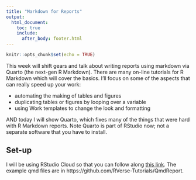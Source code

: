 ```yaml
---
title: "Markdown for Reports"
output:
  html_document:
    toc: true
    include:
      after_body: footer.html
---
```


```r
knitr::opts_chunk$set(echo = TRUE)
```

This week will shift gears and talk about writing reports using markdown via Quarto (the next-gen R Markdown). There are many on-line tutorials for R Markdown which will cover the basics. I'll focus on some of the aspects that can really speed up your work: 

* automating the making of tables and figures
* duplicating tables or figures by looping over a variable
* using Work templates to change the look and formatting

AND today I will show Quarto, which fixes many of the things that were hard with R Markdown reports. Note Quarto is part of RStudio now; not a separate software that you have to install.

## Set-up

I will be using RStudio Cloud so that you can follow along [this link](https://rstudio.cloud/content/4308300). The example qmd files are in https://github.com/RVerse-Tutorials/QmdReport. 




